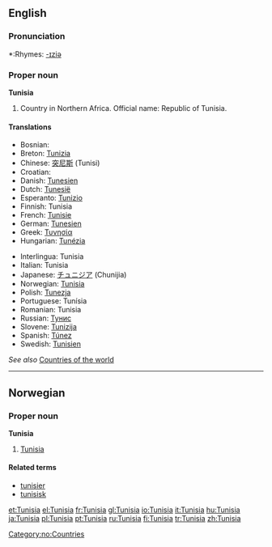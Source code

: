 ==English==

===Pronunciation===
*:Rhymes: [[Rhymes:English:-ɪziə|-ɪziə]]

===Proper noun===
'''Tunisia'''

# Country in Northern Africa. Official name: Republic of Tunisia.

====Translations====
{{top}}
*Bosnian: {{t|bs|Tunis|m}}
*Breton: [[Tunizia]]
*Chinese: [[突尼斯]] (Tunisi)
*Croatian: {{t|hr|Tunis|m}}
*Danish: [[Tunesien]]
*Dutch: [[Tunesië]]
*Esperanto: [[Tunizio]]
*Finnish: Tunisia
*French: [[Tunisie]] {{f}}
*German: [[Tunesien]]
*Greek: [[Τυνησία]] {{f}}
*Hungarian: [[Tunézia]]
{{mid}}
*Interlingua: Tunisia
*Italian: Tunisia {{f}}
*Japanese: [[チュニジア]] (Chunijia)
*Norwegian: [[#Norwegian|Tunisia]]
*Polish: [[Tunezja]]
*Portuguese: Tunísia
*Romanian: Tunisia {{f}}
*Russian: [[Тунис]]
*Slovene: [[Tunizija]] {{f}}
*Spanish: [[Túnez]]
*Swedish: [[Tunisien]]
{{bottom}}

''See also'' [[Countries of the world]]

----

==Norwegian==

===Proper noun===
'''Tunisia'''

# [[#English|Tunisia]]

====Related terms====
*[[tunisier]]
*[[tunisisk]]

[[Category:no:Countries]]

[[et:Tunisia]]
[[el:Tunisia]]
[[fr:Tunisia]]
[[gl:Tunisia]]
[[io:Tunisia]]
[[it:Tunisia]]
[[hu:Tunisia]]
[[ja:Tunisia]]
[[pl:Tunisia]]
[[pt:Tunisia]]
[[ru:Tunisia]]
[[fi:Tunisia]]
[[tr:Tunisia]]
[[zh:Tunisia]]